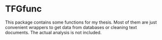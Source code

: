 
# TFGfunc

This package contains some functions for my thesis. Most of them are just convenient wrappers to get data from databases or cleaning text documents. The actual analysis is not included.

